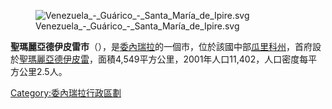 [[Image:Venezuela_-_Guárico_-_Santa_María_de_Ipire.svg|right]]

'''聖瑪麗亞德伊皮雷市'''（{{lang-es|Municipio Santa María de Ipire}}），是[[委內瑞拉|委內瑞拉]]的一個市，位於該國中部[[瓜里科州|瓜里科州]]，首府設於[[聖瑪麗亞德伊皮雷|聖瑪麗亞德伊皮雷]]，面積4,549平方公里，2001年人口11,402，人口密度每平方公里2.5人。

{{Venezuela-geo-stub}}
[[Category:委內瑞拉行政區劃|Category:委內瑞拉行政區劃]]
